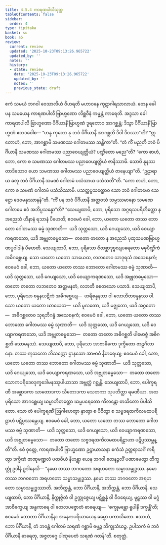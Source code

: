 ```yaml
---
title: 4.5.4 ကာရဏပါလီသုတ္တ
tableOfContents: false
sidebar:
  order: 4
type: tipitaka
basket: su
book: a5
review:
  current: review
  updated: '2025-10-23T09:13:26.965722'
  updated_by: ''
  notes: ''
  history:
  - state: review
    date: '2025-10-23T09:13:26.965722'
    updated_by: ''
    notes: ''
    previous_state: draft
---
```



<ReviewStatus review={frontmatter.review} showDetails={true} />

<HypothesisAnnotation frontmatter={frontmatter} />

<DynamicBreadcrumb />

<Division number="194" book="a5" e="ch" v="16" p="206">

<Paragraph number="1135" book="a5">
ဧကံ သမယံ ဘဂဝါ ဝေသာလိယံ ဝိဟရတိ မဟာဝနေ ကူဋာဂါရသာလာယံ. တေန ခေါ ပန သမယေန ကာရဏပါလီ ဗြာဟ္မဏော လိစ္ဆဝီနံ ကမ္မန္တံ ကာရေတိ. အဒ္ဒသာ ခေါ ကာရဏပါလီ ဗြာဟ္မဏော ပိင်္ဂိယာနိံ ဗြာဟ္မဏံ ဒူရတောဝ အာဂစ္ဆန္တံ; ဒိသွာ ပိင်္ဂိယာနိံ ဗြာဟ္မဏံ ဧတဒဝေါစ—
</Paragraph>

<Paragraph number="1136" book="a5">
“ဟန္ဒ ကုတော နု ဘဝံ ပိင်္ဂိယာနီ အာဂစ္ဆတိ ဒိဝါ ဒိဝဿာ”တိ? “ဣတောဟံ, ဘော, အာဂစ္ဆာမိ သမဏဿ ဂေါတမဿ သန္တိကာ”တိ. “တံ ကိံ မညတိ ဘဝံ ပိင်္ဂိယာနီ သမဏဿ ဂေါတမဿ ပညာဝေယျတ္တိယံ? ပဏ္ဍိတော မညေ”တိ? “ကော စာဟံ, ဘော, ကော စ သမဏဿ ဂေါတမဿ ပညာဝေယျတ္တိယံ ဇာနိဿာမိ. သောပိ နူနဿ တာဒိသောဝ ယော သမဏဿ ဂေါတမဿ ပညာဝေယျတ္တိယံ ဇာနေယျာ”တိ. “ဥဠာရာယ ခလု ဘဝံ ပိင်္ဂိယာနီ သမဏံ ဂေါတမံ ပသံသာယ ပသံသတီ”တိ. “ကော စာဟံ, ဘော, ကော စ သမဏံ ဂေါတမံ ပသံသိဿာမိ. ပသတ္ထပ္ပသတ္ထောဝ သော ဘဝံ ဂေါတမော သေဋ္ဌော ဒေဝမနုဿာနန်”တိ. “ကိံ ပန ဘဝံ ပိင်္ဂိယာနီ အတ္ထဝသံ သမ္ပဿမာနော သမဏေ ဂေါတမေ ဧဝံ အဘိပ္ပသန္နော”တိ?
</Paragraph>

<Paragraph number="1137" book="a5">
“သေယျထာပိ, ဘော, ပုရိသော အဂ္ဂရသပရိတိတ္တော န အညေသံ ဟီနာနံ ရသာနံ ပိဟေတိ; ဧဝမေဝံ ခေါ, ဘော, ယတော ယတော တဿ ဘောတော ဂေါတမဿ ဓမ္မံ သုဏာတိ—  ယဒိ သုတ္တသော, ယဒိ ဂေယျသော, ယဒိ ဝေယျာကရဏသော, ယဒိ အဗ္ဘုတဓမ္မသော—  တတော တတော န အညေသံ ပုထုသမဏဗြာဟ္မဏပ္ပဝါဒါနံ ပိဟေတိ.
</Paragraph>

<Paragraph number="1138" book="a5">
သေယျထာပိ, ဘော, ပုရိသော ဇိဃစ္ဆာဒုဗ္ဗလျပရေတော မဓုပိဏ္ဍိကံ အဓိဂစ္ဆေယျ. သော ယတော ယတော သာယေထ, လဘတေဝ သာဒုရသံ အသေစနကံ; ဧဝမေဝံ ခေါ, ဘော, ယတော ယတော တဿ ဘောတော ဂေါတမဿ ဓမ္မံ သုဏာတိ—  ယဒိ သုတ္တသော, ယဒိ ဂေယျသော, ယဒိ ဝေယျာကရဏသော, ယဒိ အဗ္ဘုတဓမ္မသော—  တတော တတော လဘတေဝ အတ္တမနတံ, လဘတိ စေတသော ပသာဒံ.
</Paragraph>

<Paragraph number="1139" book="a5">
သေယျထာပိ, ဘော, ပုရိသော စန္ဒနဃဋိကံ အဓိဂစ္ဆေယျ—  ဟရိစန္ဒနဿ ဝါ လောဟိတစန္ဒနဿ ဝါ. သော ယတော ယတော ဃာယေထ—  ယဒိ မူလတော, ယဒိ မဇ္ဈတော, ယဒိ အဂ္ဂတော—  အဓိဂစ္ဆတေဝ သုရဘိဂန္ဓံ အသေစနကံ; ဧဝမေဝံ ခေါ, ဘော, ယတော ယတော တဿ ဘောတော ဂေါတမဿ ဓမ္မံ သုဏာတိ—  ယဒိ သုတ္တသော, ယဒိ ဂေယျသော, ယဒိ ဝေယျာကရဏသော, ယဒိ အဗ္ဘုတဓမ္မသော—  တတော တတော အဓိဂစ္ဆတိ ပါမောဇ္ဇံ အဓိဂစ္ဆတိ သောမနဿံ.
</Paragraph>

<Paragraph number="1140" book="a5">
သေယျထာပိ, ဘော, ပုရိသော အာဗာဓိကော ဒုက္ခိတော ဗာဠှဂိလာနော. တဿ ကုသလော ဘိသက္ကော ဌာနသော အာဗာဓံ နီဟရေယျ; ဧဝမေဝံ ခေါ, ဘော, ယတော ယတော တဿ ဘောတော ဂေါတမဿ ဓမ္မံ သုဏာတိ—  ယဒိ သုတ္တသော, ယဒိ ဂေယျသော, ယဒိ ဝေယျာကရဏသော, ယဒိ အဗ္ဘုတဓမ္မသော—  တတော တတော သောကပရိဒေဝဒုက္ခဒေါမနဿုပါယာသာ အဗ္ဘတ္ထံ ဂစ္ဆန္တိ.
</Paragraph>

<Paragraph number="1141" book="a5">
သေယျထာပိ, ဘော, ပေါက္ခရဏီ အစ္ဆောဒကာ သာတောဒကာ သီတောဒကာ သေတကာ သုပတိတ္ထာ ရမဏီယာ. အထ ပုရိသော အာဂစ္ဆေယျ ဃမ္မာဘိတတ္တော ဃမ္မပရေတော ကိလန္တော တသိတော ပိပါသိတော. သော တံ ပေါက္ခရဏိံ ဩဂါဟေတွာ နှာတွာ စ ပိဝိတွာ စ သဗ္ဗဒရထကိလမထပရိဠာဟံ ပဋိပ္ပဿမ္ဘေယျ. ဧဝမေဝံ ခေါ, ဘော, ယတော ယတော တဿ ဘောတော ဂေါတမဿ ဓမ္မံ သုဏာတိ—  ယဒိ သုတ္တသော, ယဒိ ဂေယျသော, ယဒိ ဝေယျာကရဏသော, ယဒိ အဗ္ဘုတဓမ္မသော—  တတော တတော သဗ္ဗဒရထကိလမထပရိဠာဟာ ပဋိပ္ပဿမ္ဘန္တီ”တိ.
</Paragraph>

<Paragraph number="1142" book="a5">
ဧဝံ ဝုတ္တေ, ကာရဏပါလီ ဗြာဟ္မဏော ဥဋ္ဌာယာသနာ ဧကံသံ ဥတ္တရာသင်္ဂံ ကရိတွာ ဒက္ခိဏံ ဇာဏုမဏ္ဍလံ ပထဝိယံ နိဟန္တွာ ယေန ဘဂဝါ တေနဉ္ဇလိံ ပဏာမေတွာ တိက္ခတ္တုံ ဥဒါနံ ဥဒါနေသိ—
</Paragraph>

<Paragraph number="1143" book="a5">
“နမော တဿ ဘဂဝတော အရဟတော သမ္မာသမ္ဗုဒ္ဓဿ.
</Paragraph>

<Paragraph number="1144" book="a5">
နမော တဿ ဘဂဝတော အရဟတော သမ္မာသမ္ဗုဒ္ဓဿ.
</Paragraph>

<Paragraph number="1145" book="a5">
နမော တဿ ဘဂဝတော အရဟတော သမ္မာသမ္ဗုဒ္ဓဿာတိ.
</Paragraph>

<Paragraph number="1146" book="a5">
အဘိက္ကန္တံ, ဘော ပိင်္ဂိယာနိ, အဘိက္ကန္တံ, ဘော ပိင်္ဂိယာနိ. သေယျထာပိ, ဘော ပိင်္ဂိယာနိ, နိက္ကုဇ္ဇိတံ ဝါ ဥက္ကုဇ္ဇေယျ ပဋိစ္ဆန္နံ ဝါ ဝိဝရေယျ, မူဠှဿ ဝါ မဂ္ဂံ အာစိက္ခေယျ အန္ဓကာရေ ဝါ တေလပဇ္ဇောတံ ဓာရေယျ—  ‘စက္ခုမန္တော ရူပါနိ ဒက္ခန္တီ’တိ; ဧဝမေဝံ ဘောတာ ပိင်္ဂိယာနိနာ အနေကပရိယာယေန ဓမ္မော ပကာသိတော. ဧသာဟံ, ဘော ပိင်္ဂိယာနိ, တံ ဘဝန္တံ ဂေါတမံ သရဏံ ဂစ္ဆာမိ ဓမ္မဉ္စ ဘိက္ခုသံဃဉ္စ. ဥပါသကံ မံ ဘဝံ ပိင်္ဂိယာနီ ဓာရေတု, အဇ္ဇတဂ္ဂေ ပါဏုပေတံ သရဏံ ဂတန်”တိ.

</Paragraph>
</Division>

<Paragraph number="1147" type="center" book="a5">
စတုတ္ထံ.
</Paragraph>